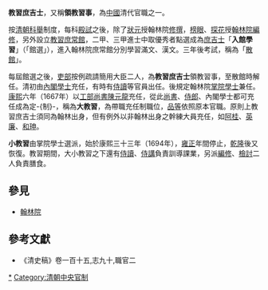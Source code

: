'''教習庶吉士'''，又稱'''領教習事'''，為[[中國|中國]]清代官職之一。

按[[清朝|清朝]][[科舉|科舉]]制度，每科[[殿試|殿試]]之後，除了[[狀元|狀元]]授翰林院[[修撰|修撰]]，[[榜眼|榜眼]]、[[探花|探花]]授[[翰林院編修|翰林院編修]]，另外設立[[教習庶常館|教習庶常館]]，二甲、三甲進士中取優秀者點選成為[[庶吉士|庶吉士]]「'''入館學習'''」（「館選」），進入翰林院庶常館分別學習滿文、漢文。三年後考試，稱為「[[散館|散館]]」。

每屆館選之後，[[吏部|吏部]]按例疏請簡用大臣二人，為'''教習庶吉士'''領教習事，至散館時解任。清初由[[內閣學士|內閣學士]]充任，有時有[[侍讀|侍讀]]等官員出任。後規定翰林院[[掌院學士|掌院學士]]兼任。[[康熙|康熙]]六年（1667年）以[[工部尚書|工部尚書]][[陳元龍|陳元龍]]充任，從此[[尚書|尚書]]、[[侍郎|侍郎]]、內閣學士都可充任成為定-{制}-，稱為'''大教習'''，為帶職充任制職位，[[品等|品等]]依照原本官職。原則上教習庶吉士須同為翰林出身，但有例外以非翰林出身之幹練大員充任，如[[阿桂|阿桂]]、[[英廉|英廉]]、[[和珅|和珅]]。

'''小教習'''由掌院學士選派，始於康熙三十三年（1694年），[[雍正|雍正]]年間停止，[[乾隆|乾隆]]後又恢復。教習期間，大小教習之下還有[[侍讀|侍讀]]、[[侍講|侍講]]負責訓導課業，另派[[編修|編修]]、[[檢討|檢討]]二人負責膳食。

== 參見 ==
*[[翰林院|翰林院]]

==參考文獻==
*《清史稿》卷一百十五,志九十,職官二

{{Government-official-hist-stub}}
[[Category:教习庶吉士|*]]
[[Category:清朝中央官制|Category:清朝中央官制]]